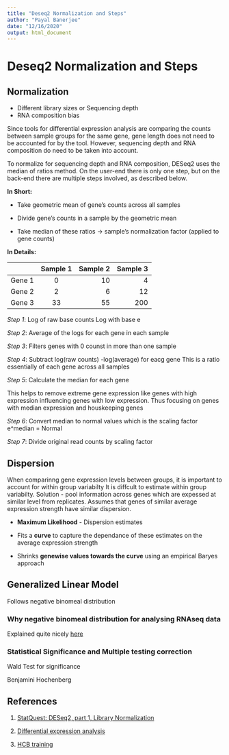 ```yaml
---
title: "Deseq2 Normalization and Steps"
author: "Payal Banerjee"
date: "12/16/2020"
output: html_document
---
```

# Deseq2 Normalization and Steps

## Normalization

* Different library sizes or Sequencing depth
* RNA composition bias

Since tools for differential expression analysis are comparing the counts between sample groups for the same gene, gene length does not need to be accounted for by the tool. However, sequencing depth and RNA composition do need to be taken into account.

To normalize for sequencing depth and RNA composition, DESeq2 uses the median of ratios method. On the user-end there is only one step, but on the back-end there are multiple steps involved, as described below.

**In Short:**

* Take geometric mean of gene's counts across all samples

* Divide gene's counts in a sample by the geometric mean

* Take median of these ratios -> sample's normalization factor (applied to gene counts)


**In Details:**

|        | Sample 1          | Sample 2  |Sample 3|
| ------ |:-------------:| -----:|-----:|
| Gene 1| 0| 10 |4|
| Gene 2| 2 | 6 |12|
| Gene 3 | 33 |55|200|

_Step 1_:
Log of raw base counts
Log with base e

_Step 2_:
Average of the logs for each gene in each sample

_Step 3_:
Filters genes with 0 counst in more than one sample

_Step 4_:
Subtract log(raw counts) -log(average) for eacg gene
This is a ratio essentially of each gene across all samples

_Step 5_:
Calculate the median for each gene

This helps to remove extreme gene expression like genes with high expression influencing genes with low expression. Thus focusing on genes with median expression and houskeeping genes

_Step 6_: 
Convert median to normal values which is the scaling factor
e^median = Normal

_Step 7_:
Divide original read counts by scaling factor

## Dispersion

When comparinng gene expression levels between groups, it is important to account for within group variabilty
It is diffcult to estimate within group variabilty. Solution - pool information across genes which are expessed at similar level from replicates. Assumes that genes of similar average expression strength have similar dispersion.

* **Maximum Likelihood** - Dispersion estimates

* Fits a **curve** to capture the dependance of these estimates on the average expression strength

* Shrinks **genewise values towards the curve** using an empirical Baryes approach

## Generalized Linear Model 

Follows negative binomeal distribution

### Why negative binomeal distribution for analysing RNAseq data

Explained quite nicely [here](http://bridgeslab.sph.umich.edu/posts/why-do-we-use-the-negative-binomial-distribution-for-rnaseq)

### Statistical Significance and Multiple testing correction

Wald Test for significance

Benjamini Hochenberg

## References

1. [StatQuest: DESeq2, part 1, Library Normalization](https://youtu.be/UFB993xufUU)

2. [Differential expression analysis](https://youtu.be/5tGCBW3_0IA)

3. [HCB training](https://hbctraining.github.io/DGE_workshop/lessons/02_DGE_count_normalization.html)

